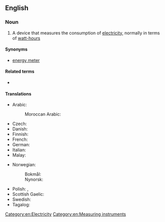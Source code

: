 ==English==

===Noun===
{{wikipedia}}
{{en-noun}}

# A device that measures the consumption of [[electricity]], normally in terms of [[watt-hour]]s

====Synonyms====
* [[energy meter]]

====Related terms====
* {{l|en|smart meter}}

====Translations====
{{trans-top|a device that measures the consumption of electricity}}
* Arabic:
*: Moroccan Arabic: {{t|ary|مݣانة|tr=magāna}}
* Czech: {{t+|cs|elektroměr|m}}
* Danish: {{t+|da|elmåler|c}}
* Finnish: {{t+|fi|sähkömittari}}
* French: {{t|fr|compteur électrique|m}}
* German: {{t+|de|Stromzähler|m}}
* Italian: {{t+|it|contatore elettrico|m}}
* Malay: {{t|ms|meter keelektrikan}}
{{trans-mid}}
* Norwegian:
*: Bokmål: {{t|nb|strømmåler|m}}
*: Nynorsk: {{t|nn|straummålar|m}}
* Polish: {{t|pl|licznik prądu|m}}, {{t|pl|licznik energii elektrycznej|m}}
* Scottish Gaelic: {{t|gd|meidheadair-dealain|m}}
* Swedish: {{t+|sv|elmätare|c}}
* Tagalog: {{t|tl|puntador}}
{{trans-bottom}}

[[Category:en:Electricity]]
[[Category:en:Measuring instruments]]